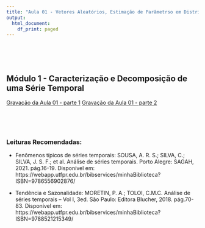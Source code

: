 ```yaml
---
title: "Aula 01 - Vetores Aleatórios, Estimação de Parâmetrso em Distribuições Multivariadas e Análise de Componentes Principais"
output:
  html_document:
    df_print: paged
---
```


<br>
<br>
<br>

## Módulo 1 - Caracterização e Decomposição de uma Série Temporal

[Gravação da Aula 01 - parte 1](https://drive.google.com/file/d/1jKegswYK8uB6ZNEIRPK7Hr3UUXhfCczu/view)
[Gravação da Aula 01 - parte 2](https://drive.google.com/file/d/1KAAf01NgD5x5RU-osL9NNQhxC1nL-Ysk/view)

<br>
<br>



```r

```

### Leituras Recomendadas:
- Fenômenos típicos de séries temporais: SOUSA, A. R. S.; SILVA, C.; SILVA, J. S. F.; et al. Análise de séries temporais. Porto Alegre: SAGAH, 2021. pág.16-19. Disponível em: https://webapp.utfpr.edu.br/bibservices/minhaBiblioteca?ISBN=9786556902876/

- Tendência e Sazonalidade: MORETIN, P. A.; TOLOI, C.M.C. Análise de séries temporais – Vol I, 3ed. São Paulo: Editora Blucher, 2018. pág.70-83. Disponível em: https://webapp.utfpr.edu.br/bibservices/minhaBiblioteca?ISBN=9788521215349/

